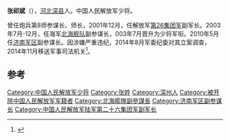 '''张祁斌'''（{{bd|1953年|11月||}}），[[河北|河北]][[深县|深县]]人。中国人民解放军少将。

曾任炮兵第8师参谋长、师长，2001年12月，任解放军[[第26集团军|第26集团军]]副军长。2003年7月-12月，任海军[[北海舰队|北海舰队]]副参谋长，003年7月晋升为少将军衔。2010年5月任[[济南军区|济南军区]]副参谋长。因涉嫌严重违纪，2014年8月军委纪委对其立案调查，2014年11月移送军事司法机关<ref>{{cite news|title=济南军区原副参谋长张祁斌被查|url=http://news.163.com/15/0116/14/AG3BF8R900014Q4P.html|accessdate=2015-01-17|newspaper=网易|deadurl=yes|archiveurl=https://web.archive.org/web/20160305031732/http://news.163.com/15/0116/14/AG3BF8R900014Q4P.html|archivedate=2016-03-05}}</ref>。

==参考==
{{reflist}}
{{China-mil-bio-stub}}
{{中共十八大到十九大期间的反腐败工作}}
[[Category:中国人民解放军少将|Category:中国人民解放军少将]]
[[Category:张姓|Category:张姓]]
[[Category:深州人|Category:深州人]]
[[Category:被开除中国人民解放军军籍者|Category:被开除中国人民解放军军籍者]]
[[Category:北海艦隊副參謀長|Category:北海艦隊副參謀長]]
[[Category:济南军区副参谋长|Category:济南军区副参谋长]]
[[Category:中国人民解放军陆军第二十六集团军副军长|Category:中国人民解放军陆军第二十六集团军副军长]]